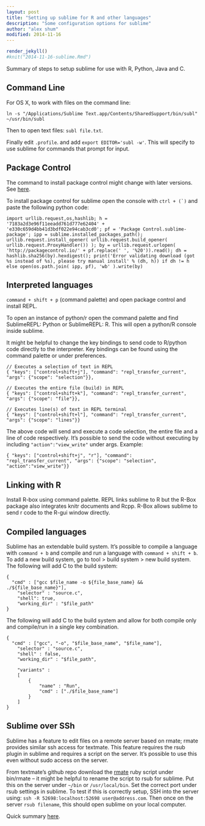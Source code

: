 ```yaml
---
layout: post
title: "Setting up sublime for R and other languages"
description: "Some configuration options for sublime"
author: "alex shum"
modified: 2014-11-16
---
```

```r
render_jekyll()
#knit("2014-11-16-sublime.Rmd")
```
Summary of steps to setup sublime for use with R, Python, Java and C.

Command Line
------------
For OS X, to work with files on the command line:
```
ln -s "/Applications/Sublime Text.app/Contents/SharedSupport/bin/subl" ~/usr/bin/subl
```
Then to open text files: ```subl file.txt```.

Finally edit ```.profile```.  and add ```export EDITOR='subl -w'```.  This will specify to use sublime for commands that prompt for input.

Package Control
---------------
The command to install package control might change with later versions.  See [here](https://sublime.wbond.net/installation#Simple).

To install package control for sublime open the console with ``ctrl + (`)`` and paste the following python code:

```
import urllib.request,os,hashlib; h = '7183a2d3e96f11eeadd761d777e62404' + 'e330c659d4bb41d3bdf022e94cab3cd0'; pf = 'Package Control.sublime-package'; ipp = sublime.installed_packages_path(); urllib.request.install_opener( urllib.request.build_opener( urllib.request.ProxyHandler()) ); by = urllib.request.urlopen( 'http://packagecontrol.io/' + pf.replace(' ', '%20')).read(); dh = hashlib.sha256(by).hexdigest(); print('Error validating download (got %s instead of %s), please try manual install' % (dh, h)) if dh != h else open(os.path.join( ipp, pf), 'wb' ).write(by)
```

Interpreted languages
---------------------------
```command + shift + p``` (command palette) and open package control and install REPL.  

To open an instance of python/r open the command palette and find SublimeREPL: Python or SublimeREPL: R.  This will open a python/R console inside sublime.

It might be helpful to change the key bindings to send code to R/python code directly to the interpreter.  Key bindings can be found using the command palette or under preferences.  
```
// Executes a selection of text in REPL
{ "keys": ["control+shift+j"], "command": "repl_transfer_current", "args": {"scope": "selection"}},

// Executes the entire file (build) in REPL
{ "keys": ["control+shift+k"], "command": "repl_transfer_current", "args": {"scope": "file"}},
   
// Executes line(s) of text in REPL terminal
{ "keys": ["control+shift+l"], "command": "repl_transfer_current", "args": {"scope": "lines"}}
```
The above code will send and execute a code selection, the entire file and a line of code respectively.  It's possible to send the code without executing by including ```"action":"view_write"``` under args.  Example:
```
{ "keys": ["control+shift+j", "r"], "command": "repl_transfer_current", "args": {"scope": "selection", "action":"view_write"}}
```

Linking with R
--------------
Install R-box using command palette.  REPL links sublime to R but the R-Box package also integrates knitr documents and Rcpp.  R-Box allows sublime to send r code to the R-gui window directly.

Compiled languages
------------------
Sublime has an extendable build system.  It's possible to compile a language with ```command + b``` and compile and run a language with ```command + shift + b```.  To add a new build system, go to tool > build system > new build system.  The following will add C to the build system:
```
{
  "cmd" : ["gcc $file_name -o ${file_base_name} && ./${file_base_name}"],
	"selector" : "source.c",
	"shell": true,
	"working_dir" : "$file_path"
}
```
The following will add C to the build system and allow for both compile only and compile/run in a single key combination.
```
{
  "cmd" : ["gcc", "-o", "$file_base_name", "$file_name"],
	"selector" : "source.c",
	"shell" : false,
	"working_dir" : "$file_path",

	"variants" :
	[
		{
			"name" : "Run",
			"cmd" : ["./$file_base_name"]
		}
	]
}
```

Sublime over SSh
----------------
Sublime has a feature to edit files on a remote server based on rmate; rmate provides similar ssh access for textmate.  This feature requires the rsub plugin in sublime and requires a script on the server.  It's possible to use this even without sudo access on the server.  

From textmate's github repo download the [rmate](https://github.com/textmate/rmate) ruby script under bin/rmate -- it might be helpful to rename the script to rsub for sublime.  Put this on the server under ```~/bin``` or ```/usr/local/bin```.  Set the correct port under rsub settings in sublime.  To test if this is correctly setup, SSH into the server using: ```ssh -R 52698:localhost:52698 user@address.com```.  Then once on the server ```rsub filename```, this should open sublime on your local computer.

Quick summary [here](http://erniemiller.org/2011/12/12/textmate-2-rmate-awesome/).